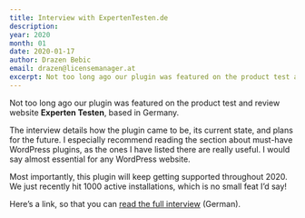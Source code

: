 ```yaml
---
title: Interview with ExpertenTesten.de
description:
year: 2020
month: 01
date: 2020-01-17
author: Drazen Bebic
email: drazen@licensemanager.at
excerpt: Not too long ago our plugin was featured on the product test and review website Experten Testen, based in Germany...
---
```


Not too long ago our plugin was featured on the product test and review website
**Experten Testen**, based in Germany.

The interview details how the plugin came to be, its current state, and plans
for the future. I especially recommend reading the section about must-have
WordPress plugins, as the ones I have listed there are really useful. I would
say almost essential for any WordPress website.

Most importantly, this plugin will keep getting supported throughout 2020. We
just recently hit 1000 active installations, which is no small feat I’d say!

Here’s a link, so that you can [read the full interview](https://www.expertentesten.de/news/interview-drazen-bebic-license-manager-for-woocommerce-plugins/) (German).
